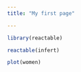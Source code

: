 ```yaml
---
title: "My first page"

---
```

```r
library(reactable)
```


```r
reactable(infert)
```


```r
plot(women)

```


